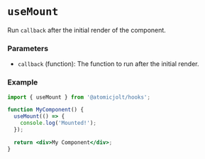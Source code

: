 # `useMount`

Run `callback` after the initial render of the component.

### Parameters

- `callback` (function): The function to run after the initial render.

### Example

```jsx
import { useMount } from '@atomicjolt/hooks';

function MyComponent() {
  useMount(() => {
    console.log('Mounted!');
  });

  return <div>My Component</div>;
}
```
